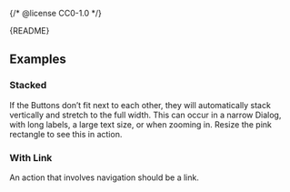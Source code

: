 {/* @license CC0-1.0 */}


<Meta of={ActionGroupStories} />

<Markdown>{README}</Markdown>

<Primary />

## Examples

### Stacked

If the Buttons don’t fit next to each other, they will automatically stack vertically and stretch to the full width.
This can occur in a narrow Dialog, with long labels, a large text size, or when zooming in.
Resize the pink rectangle to see this in action.

<Canvas of={ActionGroupStories.Stacked} />

### With Link

An action that involves navigation should be a link.

<Canvas of={ActionGroupStories.WithLink} />
